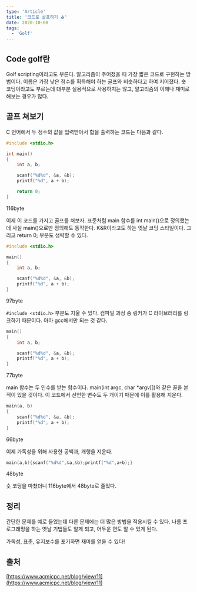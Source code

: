 ```yaml
---
type: 'Article'
title: '코드로 골프하기 ⛳'
date: 2020-10-08
tags:
  - 'Golf'
---
```


## Code golf란

Golf scripting이라고도 부른다. 알고리즘이 주어졌을 때 가장 짧은 코드로 구현하는 방법이다. 이름은 가장 낮은 점수를 획득해야 하는 골프와 비슷하다고 하여 지어졌다. 숏 코딩이라고도 부르는데 대부분 실용적으로 사용하지는 않고, 알고리즘의 이해나 재미로 해보는 경우가 많다.

## 골프 쳐보기

C 언어에서 두 정수의 값을 입력받아서 합을 출력하는 코드는 다음과 같다.

```c
#include <stdio.h>

int main()
{
	int a, b;

	scanf("%d%d", &a, &b);
	printf("%d", a + b);

	return 0;
}
```

116byte

이제 이 코드를 가지고 골프를 쳐보자. 표준처럼 main 함수를 int main()으로 정의했는데 사실 main()으로만 정의해도 동작한다. K&R이라고도 하는 옛날 코딩 스타일이다. 그리고 return 0; 부분도 생략할 수 있다.

```c
#include <stdio.h>

main()
{
	int a, b;

	scanf("%d%d", &a, &b);
	printf("%d", a + b);
}
```

97byte

`#include <stdio.h>` 부분도 지울 수 있다. 컴파일 과정 중 링커가 C 라이브러리를 링크하기 때문이다. 아마 gcc에서만 되는 것 같다.

```c
main()
{
    int a, b;

    scanf("%d%d", &a, &b);
    printf("%d", a + b);
}
```

77byte

main 함수는 두 인수를 받는 함수이다. main(int argc, char \*argv\[\])와 같은 꼴을 본 적이 있을 것이다. 이 코드에서 선언한 변수도 두 개이기 때문에 이를 활용해 지운다.

```c
main(a, b)
{
    scanf("%d%d", &a, &b);
    printf("%d", a + b);
}
```

66byte

이제 가독성을 위해 사용한 공백과, 개행을 지운다.

```c
main(a,b){scanf("%d%d",&a,&b);printf("%d",a+b);}
```

48byte

숏 코딩을 마쳤더니 116byte에서 48byte로 줄었다.

## 정리

간단한 문제를 예로 들었는데 다른 문제에는 더 많은 방법을 적용시킬 수 있다. 나름 프로그래밍을 하는 옛날 기법들도 알게 되고, 어두운 면도 알 수 있게 된다.

가독성, 표준, 유지보수를 포기하면 재미를 얻을 수 있다!

## 출처

[https://www.acmicpc.net/blog/view/11](https://www.acmicpc.net/blog/view/11)
